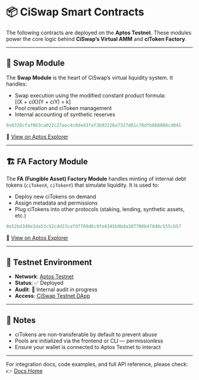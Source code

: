 # 📦 CiSwap Smart Contracts

The following contracts are deployed on the **Aptos Testnet**. These modules power the core logic behind **CiSwap’s Virtual AMM** and **ciToken Factory**.

---

## 🧮 Swap Module

The **Swap Module** is the heart of CiSwap’s virtual liquidity system. It handles:

- Swap execution using the modified constant product formula:  
  \[(X + ciX)(Y + ciY) = k\]
- Pool creation and ciToken management
- Internal accounting of synthetic reserves

```ts
0x0328cfaf0b3ca022c27aec4c0de43faf3b93226a7327d81c78dfb8b8808cd041
```

🔎 [View on Aptos Explorer](https://explorer.aptoslabs.com/account/0x0328cfaf0b3ca022c27aec4c0de43faf3b93226a7327d81c78dfb8b8808cd041?network=testnet)

---

## 🏗️ FA Factory Module

The **FA (Fungible Asset) Factory Module** handles minting of internal debt tokens (`ciTokenX`, `ciTokenY`) that simulate liquidity. It is used to:

- Deploy new ciTokens on demand  
- Assign metadata and permissions  
- Plug ciTokens into other protocols (staking, lending, synthetic assets, etc.)

```ts
0x52bd3d0e3da53c52cdd23cafd7709d6c9fe4345b9bda387708b470d0c555cb57
```

🔎 [View on Aptos Explorer](https://explorer.aptoslabs.com/account/0x52bd3d0e3da53c52cdd23cafd7709d6c9fe4345b9bda387708b470d0c555cb57?network=testnet)

---

## 🧪 Testnet Environment

- **Network**: [Aptos Testnet](https://explorer.aptoslabs.com/?network=testnet)
- **Status**: ✅ Deployed  
- **Audit**: 🔬 Internal audit in progress  
- **Access**: [CiSwap Testnet DApp](https://ciswap.starci.net)

---

## 📌 Notes

- ciTokens are non-transferable by default to prevent abuse
- Pools are initialized via the frontend or CLI — permissionless
- Ensure your wallet is connected to Aptos Testnet to interact

---

For integration docs, code examples, and full API reference, please check:  
👉 [Docs Home](/docs)
